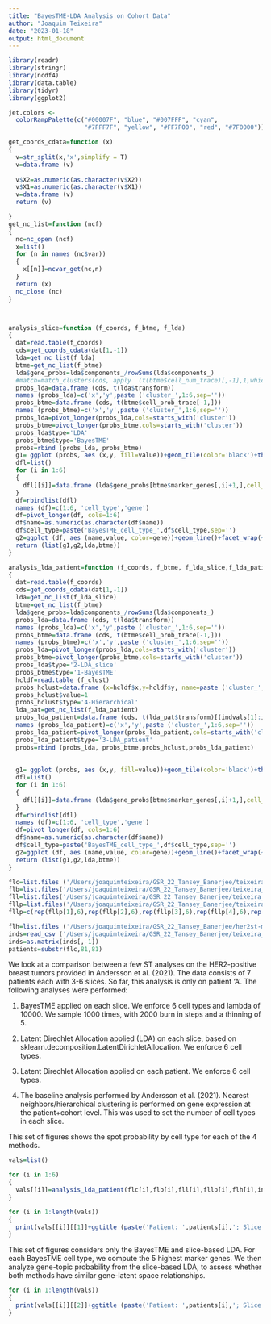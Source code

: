 ```yaml
---
title: "BayesTME-LDA Analysis on Cohort Data"
author: "Joaquim Teixeira"
date: "2023-01-18"
output: html_document
---
```


```r
library(readr)
library(stringr)
library(ncdf4)
library(data.table)
library(tidyr)
library(ggplot2)
```

```r
jet.colors <-
  colorRampPalette(c("#00007F", "blue", "#007FFF", "cyan",
                     "#7FFF7F", "yellow", "#FF7F00", "red", "#7F0000"))

get_coords_cdata=function (x)
{
  v=str_split(x,'x',simplify = T)
  v=data.frame (v)
  
  v$X2=as.numeric(as.character(v$X2))
  v$X1=as.numeric(as.character(v$X1))
  v=data.frame (v)
  return (v)

}
get_nc_list=function (ncf)
{
  nc=nc_open (ncf)
  x=list()
  for (n in names (nc$var))
  {
    x[[n]]=ncvar_get(nc,n)
  }
  return (x)
  nc_close (nc)
}



analysis_slice=function (f_coords, f_btme, f_lda)
{
  dat=read.table(f_coords)
  cds=get_coords_cdata(dat[1,-1])
  lda=get_nc_list(f_lda)
  btme=get_nc_list(f_btme)
  lda$gene_probs=lda$components_/rowSums(lda$components_)
  #match=match_clusters(cds, apply  (t(btme$cell_num_trace)[,-1],1,which.max), apply  (t(lda$transform),1,which.max))
  probs_lda=data.frame (cds, t(lda$transform))
  names (probs_lda)=c('x','y',paste ('cluster_',1:6,sep=''))
  probs_btme=data.frame (cds, t(btme$cell_prob_trace[-1,]))
  names (probs_btme)=c('x','y',paste ('cluster_',1:6,sep=''))
  probs_lda=pivot_longer(probs_lda,cols=starts_with('cluster'))
  probs_btme=pivot_longer(probs_btme,cols=starts_with('cluster'))
  probs_lda$type='LDA'
  probs_btme$type='BayesTME'
  probs=rbind (probs_lda, probs_btme)
  g1= ggplot (probs, aes (x,y, fill=value))+geom_tile(color='black')+theme_bw()+facet_grid(name~type)+scale_fill_gradientn(colors=jet.colors (11),breaks =seq(0,1,length.out=11))+labs (x='',y='',fill='Spot Probability per Cell Type')  
  dfl=list()
  for (i in 1:6)
  {
    dfl[[i]]=data.frame (lda$gene_probs[btme$marker_genes[,i]+1,],cell_type=i,gene=lda$gene_names[btme$marker_genes[,i]+1])
  }
  df=rbindlist(dfl)
  names (df)=c(1:6, 'cell_type','gene')
  df=pivot_longer(df, cols=1:6)
  df$name=as.numeric(as.character(df$name))
  df$cell_type=paste('BayesTME_cell_type_',df$cell_type,sep='')
  g2=ggplot (df, aes (name,value, color=gene))+geom_line()+facet_wrap(~cell_type)+theme_bw()+theme(legend.position = 'bottom')+scale_x_continuous(breaks=seq(1,6,1))+labs (x='LDA Cell Type',y='LDA Gene Expression Probability\n for BayesTME Marker Genes',color='BayesTME Marker Genes')
  return (list(g1,g2,lda,btme))
}

analysis_lda_patient=function (f_coords, f_btme, f_lda_slice,f_lda_patient, f_clust,indvals)
{
  dat=read.table(f_coords)
  cds=get_coords_cdata(dat[1,-1])
  lda=get_nc_list(f_lda_slice)
  btme=get_nc_list(f_btme)
  lda$gene_probs=lda$components_/rowSums(lda$components_)
  probs_lda=data.frame (cds, t(lda$transform))
  names (probs_lda)=c('x','y',paste ('cluster_',1:6,sep=''))
  probs_btme=data.frame (cds, t(btme$cell_prob_trace[-1,]))
  names (probs_btme)=c('x','y',paste ('cluster_',1:6,sep=''))
  probs_lda=pivot_longer(probs_lda,cols=starts_with('cluster'))
  probs_btme=pivot_longer(probs_btme,cols=starts_with('cluster'))
  probs_lda$type='2-LDA_slice'
  probs_btme$type='1-BayesTME'
  hcldf=read.table (f_clust)
  probs_hclust=data.frame (x=hcldf$x,y=hcldf$y, name=paste ('cluster_',hcldf$label+1,sep=''))  
  probs_hclust$value=1
  probs_hclust$type='4-Hierarchical'
  lda_pat=get_nc_list(f_lda_patient)
  probs_lda_patient=data.frame (cds, t(lda_pat$transform)[(indvals[1]:indvals[2]),])
  names (probs_lda_patient)=c('x','y',paste ('cluster_',1:6,sep=''))
  probs_lda_patient=pivot_longer(probs_lda_patient,cols=starts_with('cluster'))
  probs_lda_patient$type='3-LDA_patient'
  probs=rbind (probs_lda, probs_btme,probs_hclust,probs_lda_patient)
  
  
  g1= ggplot (probs, aes (x,y, fill=value))+geom_tile(color='black')+theme_bw()+facet_grid(name~type)+scale_fill_gradientn(colors=jet.colors (11),breaks =seq(0,1,length.out=11))+labs (x='',y='',fill='Spot Probability by\n Cell Type')  
  dfl=list()
  for (i in 1:6)
  {
    dfl[[i]]=data.frame (lda$gene_probs[btme$marker_genes[,i]+1,],cell_type=i,gene=lda$gene_names[btme$marker_genes[,i]+1])
  }
  df=rbindlist(dfl)
  names (df)=c(1:6, 'cell_type','gene')
  df=pivot_longer(df, cols=1:6)
  df$name=as.numeric(as.character(df$name))
  df$cell_type=paste('BayesTME_cell_type_',df$cell_type,sep='')
  g2=ggplot (df, aes (name,value, color=gene))+geom_line()+facet_wrap(~cell_type)+theme_bw()+theme(legend.position = 'bottom')+scale_x_continuous(breaks=seq(1,6,1))+labs (x='LDA Cell Type',y='LDA Gene Expression Probability\n for BayesTME Marker Genes',color='BayesTME Marker Genes')
  return (list(g1,g2,lda,btme))
}


```

```r
flc=list.files ('/Users/joaquimteixeira/GSR_22_Tansey_Banerjee/teixeira_code/flipped_cohort_data',full.names = T)
flb=list.files('/Users/joaquimteixeira/GSR_22_Tansey_Banerjee/teixeira_code/deconvolution_results_1000_sims',full.names = T)
fll=list.files('/Users/joaquimteixeira/GSR_22_Tansey_Banerjee/teixeira_code/ldas_by_slice',full.names = T)
fllp=list.files('/Users/joaquimteixeira/GSR_22_Tansey_Banerjee/teixeira_code/ldas_by_patient',full.names = T)
fllp=c(rep(fllp[1],6),rep(fllp[2],6),rep(fllp[3],6),rep(fllp[4],6),rep(fllp[5],3),rep(fllp[6],3),rep(fllp[7],3))

flh=list.files ('/Users/joaquimteixeira/GSR_22_Tansey_Banerjee/her2st-master/res/ST-cluster/lbl/',full.names = T)[seq(1,72,by=2)]
inds=read_csv ('/Users/joaquimteixeira/GSR_22_Tansey_Banerjee/teixeira_code/dim_per_slice.csv')
inds=as.matrix(inds[,-1])
patients=substr(flc,81,81)

```

We look at a comparison between a few ST analyses on the HER2-positive breast tumors provided in Andersson et al. (2021). The data consists of 7 patients each with 3-6 slices. So far, this analysis is only on patient 'A'. The following analyses were performed:

1. BayesTME applied on each slice. We enforce 6 cell types and lambda of 10000. We sample 1000 times, with 2000 burn in steps and a thinning of 5. 

2. Latent Direchlet Allocation applied (LDA) on each slice, based on sklearn.decomposition.LatentDirichletAllocation. We enforce 6 cell types.

3. Latent Direchlet Allocation applied on each patient. We enforce 6 cell types.

4. The baseline analysis performed by Andersson et al. (2021). Nearest neighbors/hierarchical clustering  is performed on gene expression at the patient+cohort level. This was used to set the number of cell types in each slice. 

This set of figures shows the spot probability by cell type for each of the 4 methods. 

```r
vals=list()

for (i in 1:6)
{
  vals[[i]]=analysis_lda_patient(flc[i],flb[i],fll[i],fllp[i],flh[i],inds[i,])
}
```




```r
for (i in 1:length(vals))
{
  print(vals[[i]][[1]]+ggtitle (paste('Patient: ',patients[i],'; Slice: ',i,sep='')))
}

```

This set of figures considers only the BayesTME and slice-based LDA. For each BayesTME cell type, we compute the 5 highest marker genes. We then analyze  gene-topic probability from the slice-based LDA, to assess whether both methods have similar gene-latent space relationships.

```r
for (i in 1:length(vals))
{
  print(vals[[i]][[2]]+ggtitle (paste('Patient: ',patients[i],'; Slice: ',i,sep='')))
}

```

